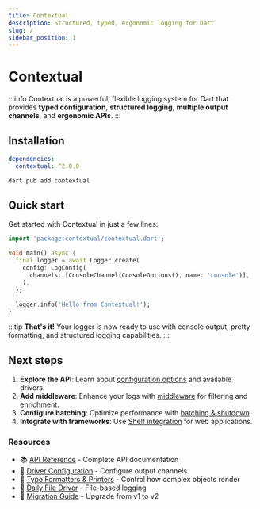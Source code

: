 ```yaml
---
title: Contextual
description: Structured, typed, ergonomic logging for Dart
slug: /
sidebar_position: 1
---
```



# Contextual

:::info
Contextual is a powerful, flexible logging system for Dart that provides **typed configuration**, **structured logging**, **multiple output channels**, and **ergonomic APIs**.
:::

## Installation

<Tabs>
  <TabItem value="pubspec" label="pubspec.yaml">

```yaml
dependencies:
  contextual: ^2.0.0
```

  </TabItem>
  <TabItem value="terminal" label="Terminal">

```bash
dart pub add contextual
```

  </TabItem>
</Tabs>

## Quick start

Get started with Contextual in just a few lines:

```dart
import 'package:contextual/contextual.dart';

void main() async {
  final logger = await Logger.create(
    config: LogConfig(
      channels: [ConsoleChannel(ConsoleOptions(), name: 'console')],
    ),
  );

  logger.info('Hello from Contextual!');
}
```

:::tip
**That's it!** Your logger is now ready to use with console output, pretty formatting, and structured logging capabilities.
:::

## Next steps

1. **Explore the API**: Learn about [configuration options](api/overview) and available drivers.
2. **Add middleware**: Enhance your logs with [middleware](advanced/middleware) for filtering and enrichment.
3. **Configure batching**: Optimize performance with [batching & shutdown](advanced/batching-and-shutdown).
4. **Integrate with frameworks**: Use [Shelf integration](advanced/shelf-integration) for web applications.

### Resources

- 📚 [API Reference](api/overview) - Complete API documentation
- 🔧 [Driver Configuration](api/drivers/configuration) - Configure output channels
- 🧩 [Type Formatters & Printers](advanced/type-formatters) - Control how complex objects render
- 📁 [Daily File Driver](api/drivers/daily-file) - File-based logging
- 🔄 [Migration Guide](migration/v2) - Upgrade from v1 to v2
